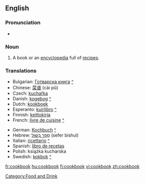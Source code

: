 ==English==

===Pronunciation===
*{{audio|en-us-cookbook.ogg|Audio (US)}}

===Noun===
{{en-noun}}

# A book or an [[encyclopedia]] full of [[recipe]]s.

===Translations===
{{rfc-level|Translations at L3+ (AutoFormat would have corrected level of Translations)}}
{{trans-top|book of cooking recipes}}
*Bulgarian: [[Готварска книга]] [[:bg:Готварска книга|^]]
*Chinese: [[菜谱]] (cài pǔ)
*Czech: [[kuchařka]] {{f}}
*Danish: [[kogebog]] [[:da:kogebog|^]]
*Dutch: [[kookboek]] {{n}}
*Esperanto: [[kuirlibro]] [[:eo:kuirlibro|^]]
*Finnish: [[keittokirja]]
*French: [[livre de cuisine]] [[:fr:livre de cuisine|^]]
{{trans-mid}}
*German: [[Kochbuch]] {{n}} [[:de:Kochbuch|^]]
*Hebrew: [[ספר בישול|סֵפֶר בִּשׁוּל]] (sefer bishul) {{m}}
*Italian: [[ricettario]] [[:it:ricettario|^]]
*Spanish: [[libro de recetas]] {{m}}
*Polish: książka kucharska {{f}}
*Swedish: [[kokbok]] {{c}} [[:sv:kokbok|^]]
{{trans-bottom}}

[[Category:Food and Drink]]

[[fr:cookbook]]
[[hu:cookbook]]
[[fi:cookbook]]
[[vi:cookbook]]
[[zh:cookbook]]